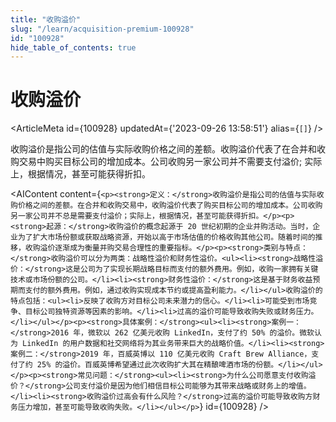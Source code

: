 ```yaml
---
title: "收购溢价"
slug: "/learn/acquisition-premium-100928"
id: "100928"
hide_table_of_contents: true
---
```



# 收购溢价

<ArticleMeta id={100928} updatedAt={'2023-09-26 13:58:51'} alias={`[]`} />
<div className='border-solid border-b border-t-0 my-4 border-[var(--ifm-color-gray-300)]' />

收购溢价是指公司的估值与实际收购价格之间的差额。收购溢价代表了在合并和收购交易中购买目标公司的增加成本。公司收购另一家公司并不需要支付溢价; 实际上，根据情况，甚至可能获得折扣。

<AIContent content={`<p><strong>定义：</strong>收购溢价是指公司的估值与实际收购价格之间的差额。在合并和收购交易中，收购溢价代表了购买目标公司的增加成本。公司收购另一家公司并不总是需要支付溢价；实际上，根据情况，甚至可能获得折扣。</p><p><strong>起源：</strong>收购溢价的概念起源于 20 世纪初期的企业并购活动。当时，企业为了扩大市场份额或获取战略资源，开始以高于市场估值的价格收购其他公司。随着时间的推移，收购溢价逐渐成为衡量并购交易合理性的重要指标。</p><p><strong>类别与特点：</strong>收购溢价可以分为两类：战略性溢价和财务性溢价。<ul><li><strong>战略性溢价：</strong>这是公司为了实现长期战略目标而支付的额外费用。例如，收购一家拥有关键技术或市场份额的公司。</li><li><strong>财务性溢价：</strong>这是基于财务收益预期而支付的额外费用。例如，通过收购实现成本节约或提高盈利能力。</li></ul>收购溢价的特点包括：<ul><li>反映了收购方对目标公司未来潜力的信心。</li><li>可能受到市场竞争、目标公司独特资源等因素的影响。</li><li>过高的溢价可能导致收购失败或财务压力。</li></ul></p><p><strong>具体案例：</strong><ul><li><strong>案例一：</strong>2016 年，微软以 262 亿美元收购 LinkedIn，支付了约 50% 的溢价。微软认为 LinkedIn 的用户数据和社交网络将为其业务带来巨大的战略价值。</li><li><strong>案例二：</strong>2019 年，百威英博以 110 亿美元收购 Craft Brew Alliance，支付了约 25% 的溢价。百威英博希望通过此次收购扩大其在精酿啤酒市场的份额。</li></ul></p><p><strong>常见问题：</strong><ul><li><strong>为什么公司愿意支付收购溢价？</strong>公司支付溢价是因为他们相信目标公司能够为其带来战略或财务上的增值。</li><li><strong>收购溢价过高会有什么风险？</strong>过高的溢价可能导致收购方财务压力增加，甚至可能导致收购失败。</li></ul></p>`} id={100928} />
